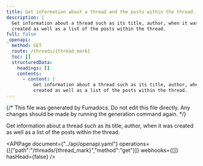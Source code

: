 ```yaml
---
title: Get information about a thread and the posts within the thread.
description: |
  Get information about a thread such as its title, author, when it was
  created as well as a list of the posts within the thread.
full: false
_openapi:
  method: GET
  route: /threads/{thread_mark}
  toc: []
  structuredData:
    headings: []
    contents:
      - content: |
          Get information about a thread such as its title, author, when it was
          created as well as a list of the posts within the thread.
---
```


{/* This file was generated by Fumadocs. Do not edit this file directly. Any changes should be made by running the generation command again. */}

Get information about a thread such as its title, author, when it was
created as well as a list of the posts within the thread.


<APIPage document={"../api/openapi.yaml"} operations={[{"path":"/threads/{thread_mark}","method":"get"}]} webhooks={[]} hasHead={false} />